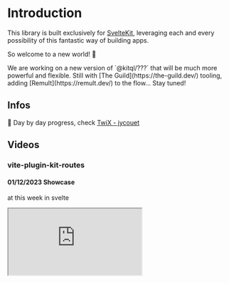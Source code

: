 
# Introduction

This library is built exclusively for [SvelteKit](https://kit.svelte.dev/), leveraging each and
every possibility of this fantastic way of building apps.

So welcome to a new world! 🥳

<Callout>
We are working on a new version of `@kitql/???` that will be much more powerful and
flexible. Still with [The Guild](https://the-guild.dev/) tooling, adding
[Remult](https://remult.dev/) to the flow... Stay tuned!

</Callout>

## Infos

🔵 Day by day progress, check
[TwiX - jycouet](https://twitter.com/jycouet/status/1486052645567672324)

## Videos

### vite-plugin-kit-routes

#### 01/12/2023 Showcase

at this week in svelte

<iframe src="https://www.youtube.com/embed/GH5NxbdCZ74?start=489" />

### Remult

#### 26/07/2023 Fullstack apps in minutes

<iframe src="https://www.youtube.com/embed/N8d290fTzq8" />{' '}

### Houdini

#### 01/12/2022 With Playwright

<iframe src="https://www.youtube.com/embed/svlsOKEF4QM" />{' '}

#### 03/11/2022 With vendure

<iframe src="https://www.youtube.com/embed/Vf0mcl6hQDQ" />

#### 05/07/2022 With SvelteKit

<iframe src="https://www.youtube.com/embed/Ggz5cvxDwFs" />
